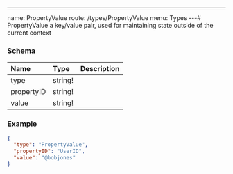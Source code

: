 ---
name: PropertyValue
route: /types/PropertyValue
menu: Types
---# PropertyValue
a key/value pair, used for maintaining state outside of the current context


### Schema
| Name | Type | Description |
|:-----| :--- | :---------- |
| type | string! |   |
| propertyID | string! |   |
| value | string! |   |

### Example
```json
{
  "type": "PropertyValue",
  "propertyID": "UserID",
  "value": "@bobjones"
}
```

